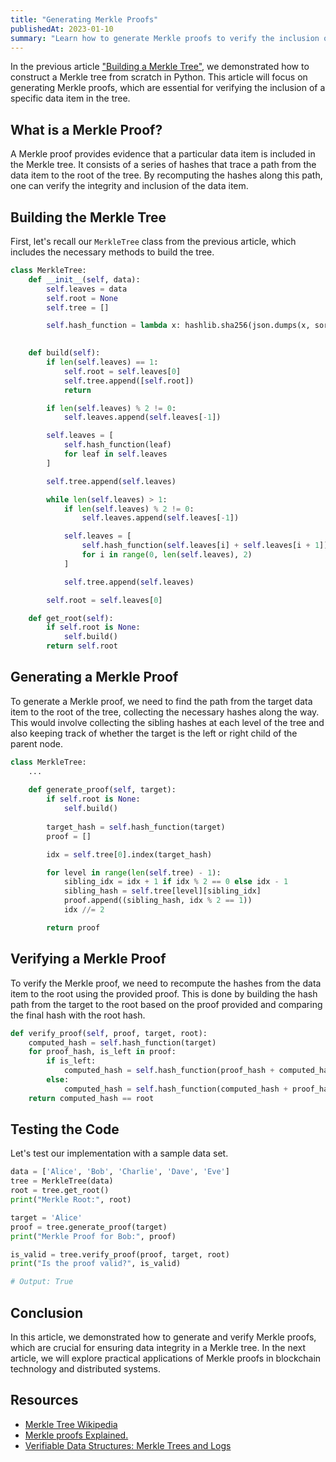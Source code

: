 ```yaml
---
title: "Generating Merkle Proofs"
publishedAt: 2023-01-10
summary: "Learn how to generate Merkle proofs to verify the inclusion of a specific data item in a Merkle tree."
---
```


In the previous article ["Building a Merkle Tree"](./merkle-trees), we demonstrated how to construct a Merkle tree from scratch in Python. This article will focus on generating Merkle proofs, which are essential for verifying the inclusion of a specific data item in the tree.

## What is a Merkle Proof?

A Merkle proof provides evidence that a particular data item is included in the Merkle tree. It consists of a series of hashes that trace a path from the data item to the root of the tree. By recomputing the hashes along this path, one can verify the integrity and inclusion of the data item.

## Building the Merkle Tree

First, let's recall our `MerkleTree` class from the previous article, which includes the necessary methods to build the tree.

```python
class MerkleTree:
    def __init__(self, data):
        self.leaves = data
        self.root = None
        self.tree = []

        self.hash_function = lambda x: hashlib.sha256(json.dumps(x, sort_keys=True).encode()).hexdigest()
        

    def build(self):
        if len(self.leaves) == 1:
            self.root = self.leaves[0]
            self.tree.append([self.root])
            return

        if len(self.leaves) % 2 != 0:
            self.leaves.append(self.leaves[-1])

        self.leaves = [
            self.hash_function(leaf)
            for leaf in self.leaves
        ]

        self.tree.append(self.leaves)

        while len(self.leaves) > 1:
            if len(self.leaves) % 2 != 0:
                self.leaves.append(self.leaves[-1])

            self.leaves = [
                self.hash_function(self.leaves[i] + self.leaves[i + 1])
                for i in range(0, len(self.leaves), 2)
            ]

            self.tree.append(self.leaves)

        self.root = self.leaves[0]

    def get_root(self):
        if self.root is None:
            self.build()
        return self.root
```

## Generating a Merkle Proof

To generate a Merkle proof, we need to find the path from the target data item to the root of the tree, collecting the necessary hashes along the way. This would involve 
collecting the sibling hashes at each level of the tree and also keeping track of whether the target is the left or right child of the parent node.

```python
class MerkleTree:
    ...
    
    def generate_proof(self, target):
        if self.root is None:
            self.build()
        
        target_hash = self.hash_function(target)
        proof = []

        idx = self.tree[0].index(target_hash)

        for level in range(len(self.tree) - 1):
            sibling_idx = idx + 1 if idx % 2 == 0 else idx - 1
            sibling_hash = self.tree[level][sibling_idx]
            proof.append((sibling_hash, idx % 2 == 1))
            idx //= 2

        return proof
```

## Verifying a Merkle Proof

To verify the Merkle proof, we need to recompute the hashes from the data item to the root using the provided proof. This is done by building the hash path from the target to the root based on the proof provided and comparing the final hash with the root hash.

```python
def verify_proof(self, proof, target, root):
    computed_hash = self.hash_function(target)
    for proof_hash, is_left in proof:
        if is_left:
            computed_hash = self.hash_function(proof_hash + computed_hash)
        else:
            computed_hash = self.hash_function(computed_hash + proof_hash)
    return computed_hash == root
```

## Testing the Code

Let's test our implementation with a sample data set.

```python
data = ['Alice', 'Bob', 'Charlie', 'Dave', 'Eve']
tree = MerkleTree(data)
root = tree.get_root()
print("Merkle Root:", root)

target = 'Alice'
proof = tree.generate_proof(target)
print("Merkle Proof for Bob:", proof)

is_valid = tree.verify_proof(proof, target, root)
print("Is the proof valid?", is_valid)

# Output: True
```

## Conclusion

In this article, we demonstrated how to generate and verify Merkle proofs, which are crucial for ensuring data integrity in a Merkle tree. In the next article, we will explore practical applications of Merkle proofs in blockchain technology and distributed systems.

## Resources

- [Merkle Tree Wikipedia](https://en.wikipedia.org/wiki/Merkle_tree)
- [Merkle proofs Explained.](https://medium.com/crypto-0-nite/merkle-proofs-explained-6dd429623dc5)
- [Verifiable Data Structures: Merkle Trees and Logs](https://transparency.dev/verifiable-data-structures/#verifiable-log)
